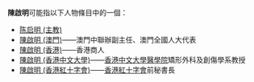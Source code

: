 '''陳啟明'''可能指以下人物條目中的一個：
*[[陈启明_(主教)|陈启明 (主教)]]
*[[陳啟明_(澳門)|陳啟明 (澳門)]]——澳門中聯辦副主任、澳門全國人大代表
*[[陳啟明_(香港)|陳啟明 (香港)]]——香港商人
*[[陳啟明_(香港中文大學)|陳啟明 (香港中文大學)]]——[[香港中文大學醫學院|香港中文大學醫學院]]矯形外科及創傷學系教授
*[[陳啟明_(香港紅十字會)|陳啟明 (香港紅十字會)]]——[[香港紅十字會|香港紅十字會]]前秘書長

{{disambig|Q启明|cat=三字陈姓人名消歧义}}